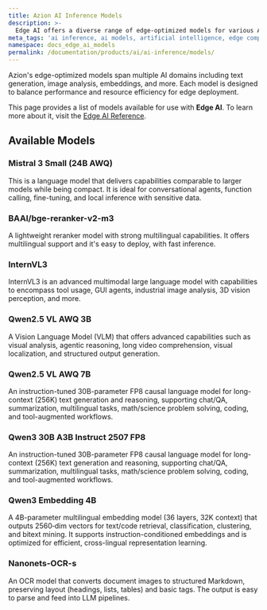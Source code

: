 ```yaml
---
title: Azion AI Inference Models
description: >-
  Edge AI offers a diverse range of edge-optimized models for various AI domains, ensuring efficient deployment and performance.
meta_tags: 'ai inference, ai models, artificial intelligence, edge computing'
namespace: docs_edge_ai_models
permalink: /documentation/products/ai/ai-inference/models/
---
```



Azion's edge-optimized models span multiple AI domains including text generation, image analysis, embeddings, and more. Each model is designed to balance performance and resource efficiency for edge deployment.

This page provides a list of models available for use with **Edge AI**. To learn more about it, visit the [Edge AI Reference](/en/documentation/products/ai/ai-inference/).

## Available Models

### Mistral 3 Small (24B AWQ)

This is a language model that delivers capabilities comparable to larger models while being compact. It is ideal for conversational agents, function calling, fine-tuning, and local inference with sensitive data.

<LinkButton link="/en/documentation/products/ai/ai-inference/models/mistral-3-small/" label="View details" severity="secondary" />

### BAAI/bge-reranker-v2-m3

A lightweight reranker model with strong multilingual capabilities. It offers multilingual support and it's easy to deploy, with fast inference.

<LinkButton link="/en/documentation/products/ai/ai-inference/models/baai-bge-reranker-v2-m3/" label="View details" severity="secondary" />

### InternVL3

InternVL3 is an advanced multimodal large language model with capabilities to encompass tool usage, GUI agents, industrial image analysis, 3D vision perception, and more.

<LinkButton link="/en/documentation/products/ai/ai-inference/models/internvl3/" label="View details" severity="secondary" />

### Qwen2.5 VL AWQ 3B

A Vision Language Model (VLM) that offers advanced capabilities such as visual analysis, agentic reasoning, long video comprehension, visual localization, and structured output generation.

<LinkButton link="/en/documentation/products/ai/ai-inference/models/qwen-2-5-vl-3b/" label="View details" severity="secondary" />

### Qwen2.5 VL AWQ 7B

An instruction-tuned 30B-parameter FP8 causal language model for long-context (256K) text generation and reasoning, supporting chat/QA, summarization, multilingual tasks, math/science problem solving, coding, and tool-augmented workflows.

<LinkButton link="/en/documentation/products/ai/ai-inference/models/qwen-2-5-vl-7b/" label="View details" severity="secondary" />

### Qwen3 30B A3B Instruct 2507 FP8

An instruction-tuned 30B-parameter FP8 causal language model for long-context (256K) text generation and reasoning, supporting chat/QA, summarization, multilingual tasks, math/science problem solving, coding, and tool-augmented workflows.

<LinkButton link="/en/documentation/products/ai/ai-inference/models/qwen3-30ba3b/" label="View details" severity="secondary" />

### Qwen3 Embedding 4B

A 4B-parameter multilingual embedding model (36 layers, 32K context) that outputs 2560‑dim vectors for text/code retrieval, classification, clustering, and bitext mining. It supports instruction-conditioned embeddings and is optimized for efficient, cross-lingual representation learning.

<LinkButton link="/en/documentation/products/ai/ai-inference/models/qwen3-embedding-4b/ " label="View details" severity="secondary" />

### Nanonets-OCR-s

An OCR model that converts document images to structured Markdown, preserving layout (headings, lists, tables) and basic tags. The output is easy to parse and feed into LLM pipelines.

<LinkButton link="/en/documentation/products/ai/ai-inference/models/nanonets-ocr-s/" label="View details" severity="secondary" />
